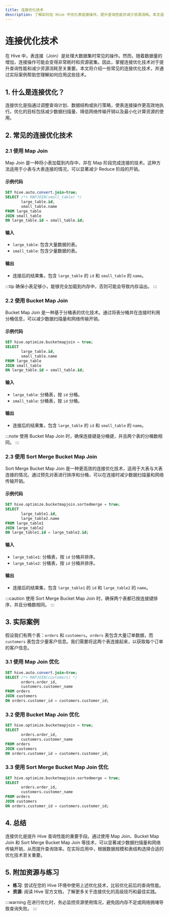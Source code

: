 ```yaml
---
title: 连接优化技术
description: 了解如何在 Hive 中优化表连接操作，提升查询性能并减少资源消耗。本文适合初学者，涵盖基础概念、优化技巧和实际案例。
---
```


# 连接优化技术

在 Hive 中，表连接（Join）是处理大数据集时常见的操作。然而，随着数据量的增加，连接操作可能会变得非常耗时和资源密集。因此，掌握连接优化技术对于提升查询性能和减少资源消耗至关重要。本文将介绍一些常见的连接优化技术，并通过实际案例帮助您理解如何应用这些技术。

## 1. 什么是连接优化？

连接优化是指通过调整查询计划、数据结构或执行策略，使表连接操作更高效地执行。优化的目标包括减少数据扫描量、降低网络传输开销以及最小化计算资源的使用。

## 2. 常见的连接优化技术

### 2.1 使用 Map Join

Map Join 是一种将小表加载到内存中，并在 Map 阶段完成连接的技术。这种方法适用于小表与大表连接的情况，可以显著减少 Reduce 阶段的开销。

#### 示例代码
```sql
SET hive.auto.convert.join=true;
SELECT /*+ MAPJOIN(small_table) */ 
       large_table.id, 
       small_table.name
FROM large_table
JOIN small_table
ON large_table.id = small_table.id;
```

#### 输入
- `large_table`: 包含大量数据的表。
- `small_table`: 包含少量数据的表。

#### 输出
- 连接后的结果集，包含 `large_table` 的 `id` 和 `small_table` 的 `name`。

:::tip
确保小表足够小，能够完全加载到内存中，否则可能会导致内存溢出。
:::

### 2.2 使用 Bucket Map Join

Bucket Map Join 是一种基于分桶表的优化技术。通过将表分桶并在连接时利用分桶信息，可以减少数据扫描量和网络传输开销。

#### 示例代码
```sql
SET hive.optimize.bucketmapjoin = true;
SELECT 
       large_table.id, 
       small_table.name
FROM large_table
JOIN small_table
ON large_table.id = small_table.id;
```

#### 输入
- `large_table`: 分桶表，按 `id` 分桶。
- `small_table`: 分桶表，按 `id` 分桶。

#### 输出
- 连接后的结果集，包含 `large_table` 的 `id` 和 `small_table` 的 `name`。

:::note
使用 Bucket Map Join 时，确保连接键是分桶键，并且两个表的分桶数相同。
:::

### 2.3 使用 Sort Merge Bucket Map Join

Sort Merge Bucket Map Join 是一种更高效的连接优化技术，适用于大表与大表连接的情况。通过预先对表进行排序和分桶，可以在连接时减少数据扫描量和网络传输开销。

#### 示例代码
```sql
SET hive.optimize.bucketmapjoin.sortedmerge = true;
SELECT 
       large_table1.id, 
       large_table2.name
FROM large_table1
JOIN large_table2
ON large_table1.id = large_table2.id;
```

#### 输入
- `large_table1`: 分桶表，按 `id` 分桶并排序。
- `large_table2`: 分桶表，按 `id` 分桶并排序。

#### 输出
- 连接后的结果集，包含 `large_table1` 的 `id` 和 `large_table2` 的 `name`。

:::caution
使用 Sort Merge Bucket Map Join 时，确保两个表都已按连接键排序，并且分桶数相同。
:::

## 3. 实际案例

假设我们有两个表：`orders` 和 `customers`。`orders` 表包含大量订单数据，而 `customers` 表包含少量客户信息。我们需要将这两个表连接起来，以获取每个订单的客户信息。

### 3.1 使用 Map Join 优化

```sql
SET hive.auto.convert.join=true;
SELECT /*+ MAPJOIN(customers) */ 
       orders.order_id, 
       customers.customer_name
FROM orders
JOIN customers
ON orders.customer_id = customers.customer_id;
```

### 3.2 使用 Bucket Map Join 优化

```sql
SET hive.optimize.bucketmapjoin = true;
SELECT 
       orders.order_id, 
       customers.customer_name
FROM orders
JOIN customers
ON orders.customer_id = customers.customer_id;
```

### 3.3 使用 Sort Merge Bucket Map Join 优化

```sql
SET hive.optimize.bucketmapjoin.sortedmerge = true;
SELECT 
       orders.order_id, 
       customers.customer_name
FROM orders
JOIN customers
ON orders.customer_id = customers.customer_id;
```

## 4. 总结

连接优化是提升 Hive 查询性能的重要手段。通过使用 Map Join、Bucket Map Join 和 Sort Merge Bucket Map Join 等技术，可以显著减少数据扫描量和网络传输开销，从而提升查询效率。在实际应用中，根据数据规模和表结构选择合适的优化技术至关重要。

## 5. 附加资源与练习

- **练习**: 尝试在您的 Hive 环境中使用上述优化技术，比较优化前后的查询性能。
- **资源**: 阅读 Hive 官方文档，了解更多关于连接优化的高级技巧和最佳实践。

:::warning
在进行优化时，务必监控资源使用情况，避免因内存不足或网络拥堵导致查询失败。
:::